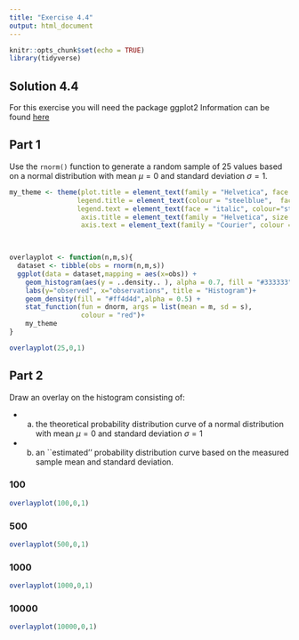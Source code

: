 ```yaml
---
title: "Exercise 4.4"
output: html_document
---
```


```r
knitr::opts_chunk$set(echo = TRUE)
library(tidyverse)
```

## Solution 4.4

For this exercise you will need the package ggplot2 Information can be found [here](https://www.dummies.com/programming/r/how-to-install-and-load-ggplot2-in-r/)


## Part 1

Use the `rnorm()` function to generate a random sample of 25 values based on a normal distribution with mean $\mu = 0$ and standard deviation $\sigma = 1$.

```r

my_theme <- theme(plot.title = element_text(family = "Helvetica", face = "bold", size = (15)), 
                 legend.title = element_text(colour = "steelblue",  face = "bold.italic", family = "Helvetica"), 
                 legend.text = element_text(face = "italic", colour="steelblue4",family = "Helvetica"), 
                  axis.title = element_text(family = "Helvetica", size = (10), colour = "steelblue4"),
                  axis.text = element_text(family = "Courier", colour = "cornflowerblue", size = (10)))
  


overlayplot <- function(n,m,s){
  dataset <- tibble(obs = rnorm(n,m,s))
  ggplot(data = dataset,mapping = aes(x=obs)) + 
    geom_histogram(aes(y = ..density.. ), alpha = 0.7, fill = "#333333") + 
    labs(y="observed", x="observations", title = "Histogram")+
    geom_density(fill = "#ff4d4d",alpha = 0.5) + 
    stat_function(fun = dnorm, args = list(mean = m, sd = s),
                  colour = "red")+
    my_theme
}

overlayplot(25,0,1)

```

## Part 2 

Draw an overlay on the histogram consisting of:

- (a) the theoretical probability distribution curve of a normal distribution with mean $\mu = 0$ and standard deviation $\sigma = 1$
- (b) an ``estimated'' probability distribution curve based on the measured sample mean and standard deviation.

### 100
```r
overlayplot(100,0,1)
```


### 500
```r
overlayplot(500,0,1)
```


### 1000
```r
overlayplot(1000,0,1)
```

### 10000
```r
overlayplot(10000,0,1)
```
